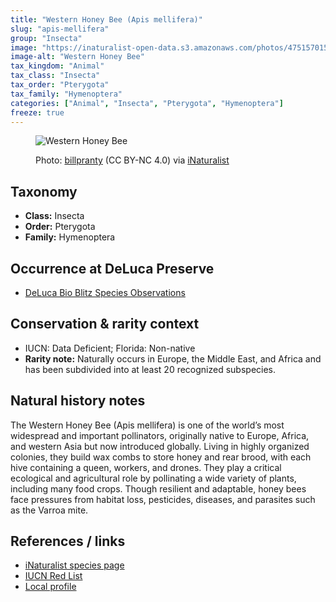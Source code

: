 ```yaml
---
title: "Western Honey Bee (Apis mellifera)"
slug: "apis-mellifera"
group: "Insecta"
image: "https://inaturalist-open-data.s3.amazonaws.com/photos/475157015/large.jpg"        # keep for thumbnails
image-alt: "Western Honey Bee"
tax_kingdom: "Animal"
tax_class: "Insecta"
tax_order: "Pterygota"        
tax_family: "Hymenoptera"     
categories: ["Animal", "Insecta", "Pterygota", "Hymenoptera"]
freeze: true
---
```


<figure class="species-figure">

<img src="https://inaturalist-open-data.s3.amazonaws.com/photos/475157015/large.jpg" alt="Western Honey Bee" class="species-photo"/>

<figcaption class="photo-credit">

Photo: <a href="https://www.inaturalist.org/people/billpranty">billpranty</a> (CC BY-NC 4.0) via <a href="https://www.inaturalist.org/observations/264609649">iNaturalist</a>

</figcaption>

</figure>

## Taxonomy

-   **Class:** Insecta
-   **Order:** Pterygota
-   **Family:** Hymenoptera

## Occurrence at DeLuca Preserve

-   [DeLuca Bio Blitz Species Observations](https://www.inaturalist.org/observations?project_id=191727&subview=table&taxon_id=47219)

## Conservation & rarity context

-   IUCN: Data Deficient; Florida: Non-native
-   **Rarity note:** Naturally occurs in Europe, the Middle East, and Africa and has been subdivided into at least 20 recognized subspecies.

## Natural history notes

The Western Honey Bee (Apis mellifera) is one of the world’s most widespread and important pollinators, originally native to Europe, Africa, and western Asia but now introduced globally. Living in highly organized colonies, they build wax combs to store honey and rear brood, with each hive containing a queen, workers, and drones. They play a critical ecological and agricultural role by pollinating a wide variety of plants, including many food crops. Though resilient and adaptable, honey bees face pressures from habitat loss, pesticides, diseases, and parasites such as the Varroa mite.

## References / links

-   [iNaturalist species page](https://www.inaturalist.org/taxa/47219-Apis-mellifera)
-   [IUCN Red List](https://www.iucnredlist.org/species/42463639/42463665)
-   [Local profile](https://edis.ifas.ufl.edu/publication/IN1005)
